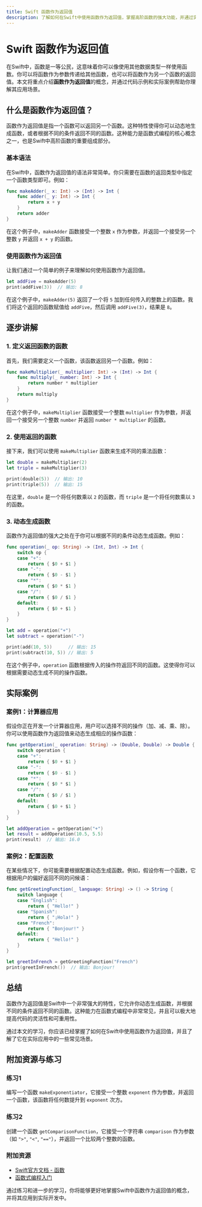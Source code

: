 ```yaml
---
title: Swift 函数作为返回值
description: 了解如何在Swift中使用函数作为返回值，掌握高阶函数的强大功能，并通过实际案例加深理解。
---
```


# Swift 函数作为返回值

在Swift中，函数是一等公民，这意味着你可以像使用其他数据类型一样使用函数。你可以将函数作为参数传递给其他函数，也可以将函数作为另一个函数的返回值。本文将重点介绍**函数作为返回值**的概念，并通过代码示例和实际案例帮助你理解其应用场景。

## 什么是函数作为返回值？

函数作为返回值是指一个函数可以返回另一个函数。这种特性使得你可以动态地生成函数，或者根据不同的条件返回不同的函数。这种能力是函数式编程的核心概念之一，也是Swift中高阶函数的重要组成部分。

### 基本语法

在Swift中，函数作为返回值的语法非常简单。你只需要在函数的返回类型中指定一个函数类型即可。例如：

```swift
func makeAdder(_ x: Int) -> (Int) -> Int {
    func adder(_ y: Int) -> Int {
        return x + y
    }
    return adder
}
```

在这个例子中，`makeAdder` 函数接受一个整数 `x` 作为参数，并返回一个接受另一个整数 `y` 并返回 `x + y` 的函数。

### 使用函数作为返回值

让我们通过一个简单的例子来理解如何使用函数作为返回值。

```swift
let addFive = makeAdder(5)
print(addFive(3))  // 输出: 8
```

在这个例子中，`makeAdder(5)` 返回了一个将 `5` 加到任何传入的整数上的函数。我们将这个返回的函数赋值给 `addFive`，然后调用 `addFive(3)`，结果是 `8`。

## 逐步讲解

### 1. 定义返回函数的函数

首先，我们需要定义一个函数，该函数返回另一个函数。例如：

```swift
func makeMultiplier(_ multiplier: Int) -> (Int) -> Int {
    func multiply(_ number: Int) -> Int {
        return number * multiplier
    }
    return multiply
}
```

在这个例子中，`makeMultiplier` 函数接受一个整数 `multiplier` 作为参数，并返回一个接受另一个整数 `number` 并返回 `number * multiplier` 的函数。

### 2. 使用返回的函数

接下来，我们可以使用 `makeMultiplier` 函数来生成不同的乘法函数：

```swift
let double = makeMultiplier(2)
let triple = makeMultiplier(3)

print(double(5))  // 输出: 10
print(triple(5))  // 输出: 15
```

在这里，`double` 是一个将任何数乘以 `2` 的函数，而 `triple` 是一个将任何数乘以 `3` 的函数。

### 3. 动态生成函数

函数作为返回值的强大之处在于你可以根据不同的条件动态生成函数。例如：

```swift
func operation(_ op: String) -> (Int, Int) -> Int {
    switch op {
    case "+":
        return { $0 + $1 }
    case "-":
        return { $0 - $1 }
    case "*":
        return { $0 * $1 }
    case "/":
        return { $0 / $1 }
    default:
        return { $0 + $1 }
    }
}

let add = operation("+")
let subtract = operation("-")

print(add(10, 5))      // 输出: 15
print(subtract(10, 5)) // 输出: 5
```

在这个例子中，`operation` 函数根据传入的操作符返回不同的函数。这使得你可以根据需要动态生成不同的操作函数。

## 实际案例

### 案例1：计算器应用

假设你正在开发一个计算器应用，用户可以选择不同的操作（加、减、乘、除）。你可以使用函数作为返回值来动态生成相应的操作函数：

```swift
func getOperation(_ operation: String) -> (Double, Double) -> Double {
    switch operation {
    case "+":
        return { $0 + $1 }
    case "-":
        return { $0 - $1 }
    case "*":
        return { $0 * $1 }
    case "/":
        return { $0 / $1 }
    default:
        return { $0 + $1 }
    }
}

let addOperation = getOperation("+")
let result = addOperation(10.5, 5.5)
print(result)  // 输出: 16.0
```

### 案例2：配置函数

在某些情况下，你可能需要根据配置动态生成函数。例如，假设你有一个函数，它根据用户的偏好返回不同的问候语：

```swift
func getGreetingFunction(_ language: String) -> () -> String {
    switch language {
    case "English":
        return { "Hello!" }
    case "Spanish":
        return { "¡Hola!" }
    case "French":
        return { "Bonjour!" }
    default:
        return { "Hello!" }
    }
}

let greetInFrench = getGreetingFunction("French")
print(greetInFrench())  // 输出: Bonjour!
```

## 总结

函数作为返回值是Swift中一个非常强大的特性，它允许你动态生成函数，并根据不同的条件返回不同的函数。这种能力在函数式编程中非常常见，并且可以极大地提高代码的灵活性和可重用性。

通过本文的学习，你应该已经掌握了如何在Swift中使用函数作为返回值，并且了解了它在实际应用中的一些常见场景。

## 附加资源与练习

### 练习1
编写一个函数 `makeExponentiator`，它接受一个整数 `exponent` 作为参数，并返回一个函数，该函数将任何数提升到 `exponent` 次方。

### 练习2
创建一个函数 `getComparisonFunction`，它接受一个字符串 `comparison` 作为参数（如 `">"`, `"<"`, `"=="`），并返回一个比较两个整数的函数。

### 附加资源
- [Swift官方文档 - 函数](https://docs.swift.org/swift-book/LanguageGuide/Functions.html)
- [函数式编程入门](https://en.wikipedia.org/wiki/Functional_programming)

通过练习和进一步的学习，你将能够更好地掌握Swift中函数作为返回值的概念，并将其应用到实际开发中。